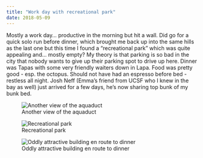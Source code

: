 ```yaml
---
title: "Work day with recreational park"
date: 2018-05-09
---
```


Mostly a work day… productive in the morning but hit a wall. Did go for a quick solo run before dinner, which brought me back up into the same hills as the last one but this time I found a “recreational park” which was quite appealing and… mostly empty? My theory is that parking is so bad in the city that nobody wants to give up their parking spot to drive up here. Dinner was Tapas with some very friendly waiters down in Lapa. Food was pretty good - esp. the octopus. Should not have had an espresso before bed - restless all night. Josh Neff (Emma’s friend from UCSF who I knew in the bay as well) just arrived for a few days, he’s now sharing top bunk of my bunk bed. 

![Another view of the aquaduct](/img/portugal/image4.jpg)

![Recreational park](/img/portugal/image13.jpg)

![Oddly attractive building en route to dinner](/img/portugal/image5.jpg)
